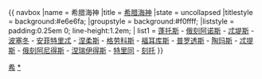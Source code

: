 {{ navbox
|name  = 希腊海神
|title = [[希腊海神]]
|state = uncollapsed
|titlestyle = background:#e6e6fa;
|groupstyle = background:#f0ffff;
|liststyle  = padding:0.25em 0; line-height:1.2em;
| list1   = [[蓬托斯]] - [[俄刻阿诺斯]] - [[忒堤斯]] - [[波塞冬]] - [[安菲特里忒]] - [[涅柔斯]] - [[格劳科斯]] - [[福耳库斯]] - [[普罗透斯]] - [[陶玛斯]] - [[忒提斯]] - [[俄刻阿尼得斯]] - [[涅瑞伊得斯]] - [[特里同]] - [[刻托]]
}}
<noinclude>
[[Category:希腊神话模板|希]]
[[Category:希臘海神|*]]
</noinclude>
